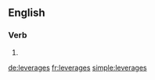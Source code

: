 ==English==

===Verb===
{{head|en}}

# {{en-third-person singular of|leverage}}

[[de:leverages]]
[[fr:leverages]]
[[simple:leverages]]